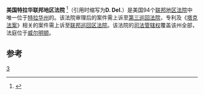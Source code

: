 {{Infobox U.S. district court
|district name =  美国特拉华联邦地区法院
|abbrev =D. Del.
|appeals to = 第三巡回
|map image name = 
|map image width = 200
|map image caption = 
|seal = 
|seal size = 160
|established = 1789年9月24日 
|judges assigned = 4
|chief judge =Leonard P. Stark
|official site = http://www.ded.uscourts.gov
}}

'''美国特拉华联邦地区法院''' <ref name="中文名参考">{{cite web | url=http://www.sipo.gov.cn/ztzl/ywzt/zlsd/200902/t20090227_442509.html | title=中文名参考 | accessdate=2013-08-08 | deadurl=yes | archiveurl=https://web.archive.org/web/20140418220831/http://www.sipo.gov.cn/ztzl/ywzt/zlsd/200902/t20090227_442509.html | archivedate=2014-04-18 }}</ref>（引用时缩写为'''D. Del.'''）是美国94个[[联邦地区法院|联邦地区法院]]中唯一位于[[特拉华州|特拉华州]]的。该法院审理后的案件需上诉至[[美国联邦第三巡回上诉法院|第三巡回法院]]，专利及《[[塔克法案|塔克法案]]》相关的案件需上诉至[[联邦巡回区法院|联邦巡回区法院]]。该法院的[[司法管辖权|司法管辖权]]覆盖该州全部，法庭位于[[威尔明顿_(特拉华州)|威尔明顿]]。

==参考==
{{reflist}}
{{联邦地区法院}}

[[Category:美国联邦地区法院|3]]